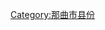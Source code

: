 {{Catnav|頁面分類|...|中国县份|中国各省县份|西藏县份|那曲地区县份}}
{{Catnav|頁面分類|...|中国各省行政区划|西藏行政区划|西藏地市|那曲地区|那曲地区县份}}
{{catmore|尼玛县|西藏自治区尼玛县}}

[[Category:那曲市县份|Category:那曲市县份]]